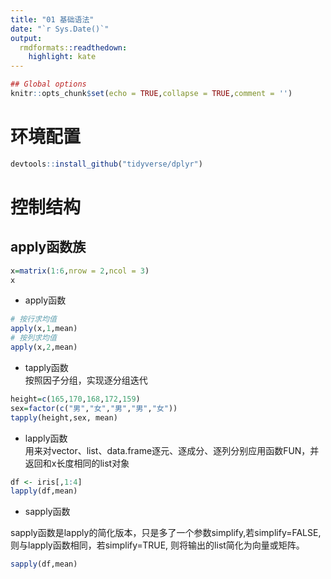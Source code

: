 ```yaml
---
title: "01 基础语法"
date: "`r Sys.Date()`"
output:
  rmdformats::readthedown:
    highlight: kate
---
```


```r
## Global options
knitr::opts_chunk$set(echo = TRUE,collapse = TRUE,comment = '')
```

# 环境配置
```r
devtools::install_github("tidyverse/dplyr")

```

# 控制结构  
## apply函数族
```r
x=matrix(1:6,nrow = 2,ncol = 3)
x
```
+ apply函数
```r
# 按行求均值
apply(x,1,mean)
# 按列求均值
apply(x,2,mean)
```
+ tapply函数  
按照因子分组，实现逐分组迭代
```r
height=c(165,170,168,172,159)
sex=factor(c("男","女","男","男","女"))
tapply(height,sex, mean)
```

+ lapply函数  
用来对vector、list、data.frame逐元、逐成分、逐列分别应用函数FUN，并返回和x长度相同的list对象
```r
df <- iris[,1:4]
lapply(df,mean)
```

+ sapply函数  

sapply函数是lapply的简化版本，只是多了一个参数simplify,若simplify=FALSE,则与lapply函数相同，若simplify=TRUE, 则将输出的list简化为向量或矩阵。
```r
sapply(df,mean)
```


